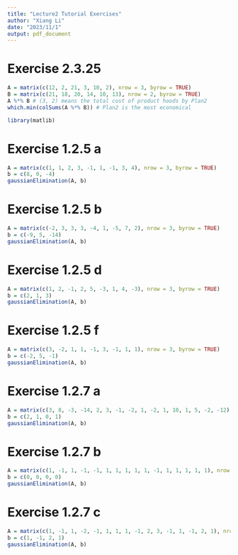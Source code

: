 ```yaml
---
title: "Lecture2 Tutorial Exercises"
author: "Xiang Li"
date: "2023/11/1"
output: pdf_document
---
```

# Exercise 2.3.25
```r
A = matrix(c(12, 2, 21, 3, 10, 2), nrow = 3, byrow = TRUE)
B = matrix(c(21, 18, 20, 14, 10, 13), nrow = 2, byrow = TRUE)
A %*% B # (3, 2) means the total cost of product hoods by Plan2
which.min(colSums(A %*% B)) # Plan2 is the most economical
```
```r
library(matlib)
```
# Exercise 1.2.5 a
```r
A = matrix(c(1, 1, 2, 3, -1, 1, -1, 3, 4), nrow = 3, byrow = TRUE)
b = c(8, 0, -4)
gaussianElimination(A, b)
```
# Exercise 1.2.5 b
```r
A = matrix(c(-2, 3, 3, 3, -4, 1, -5, 7, 2), nrow = 3, byrow = TRUE)
b = c(-9, 5, -14)
gaussianElimination(A, b)
```
# Exercise 1.2.5 d
```r
A = matrix(c(1, 2, -1, 2, 5, -3, 1, 4, -3), nrow = 3, byrow = TRUE)
b = c(2, 1, 3)
gaussianElimination(A, b)
```
# Exercise 1.2.5 f
```r
A = matrix(c(3, -2, 1, 1, -1, 3, -1, 1, 1), nrow = 3, byrow = TRUE)
b = c(-2, 5, -1)
gaussianElimination(A, b)
```
# Exercise 1.2.7 a
```r
A = matrix(c(3, 8, -3, -14, 2, 3, -1, -2, 1, -2, 1, 10, 1, 5, -2, -12), nrow = 4, byrow = TRUE)
b = c(2, 1, 0, 1)
gaussianElimination(A, b)
```
# Exercise 1.2.7 b
```r
A = matrix(c(1, -1, 1, -1, -1, 1, 1, 1, 1, 1, -1, 1, 1, 1, 1, 1), nrow = 4, byrow = TRUE)
b = c(0, 0, 0, 0)
gaussianElimination(A, b)
```
# Exercise 1.2.7 c
```r
A = matrix(c(1, -1, 1, -2, -1, 1, 1, 1, -1, 2, 3, -1, 1, -1, 2, 1), nrow = 4, byrow = TRUE)
b = c(1, -1, 2, 1)
gaussianElimination(A, b)
```
